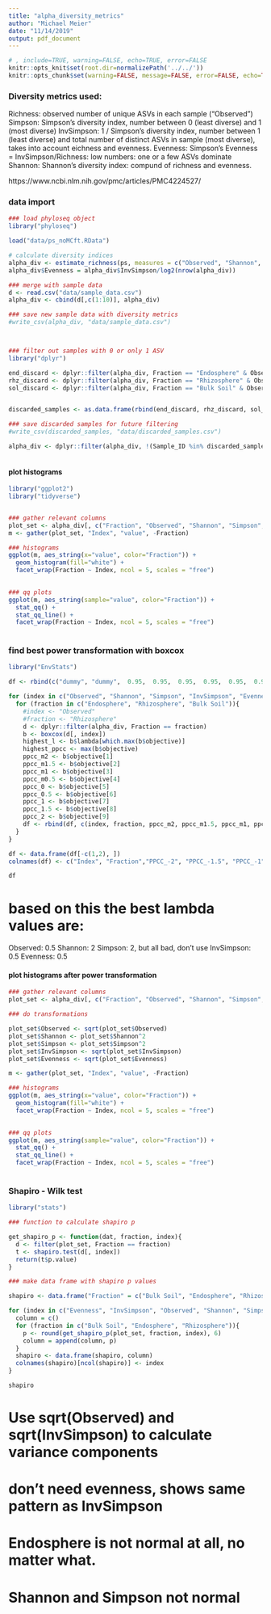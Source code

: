 ```yaml
---
title: "alpha_diversity_metrics"
author: "Michael Meier"
date: "11/14/2019"
output: pdf_document
---
```


```r
# , include=TRUE, warning=FALSE, echo=TRUE, error=FALSE
knitr::opts_knit$set(root.dir=normalizePath('../../'))
knitr::opts_chunk$set(warning=FALSE, message=FALSE, error=FALSE, echo=TRUE)
```


### Diversity metrics used:
Richness: observed number of unique ASVs in each sample ("Observed")
Simpson: Simpson's diversity index, number between 0 (least diverse) and 1 (most diverse)
InvSimpson:  1 / Simpson's diversity index, number between 1 (least diverse) and total number of distinct ASVs in sample (most diverse), takes into account eichness and evenness.
Evenness: Simpson's Evenness = InvSimpson/Richness: low numbers: one or a few ASVs dominate
Shannon: Shannon's diversity index: compund of richness and evenness.


https://www.ncbi.nlm.nih.gov/pmc/articles/PMC4224527/


### data import

```r

### load phyloseq object
library("phyloseq")

load("data/ps_noMCft.RData")

# calculate diversity indices 
alpha_div <- estimate_richness(ps, measures = c("Observed", "Shannon", "Simpson", "InvSimpson"))
alpha_div$Evenness = alpha_div$InvSimpson/log2(nrow(alpha_div)) 

### merge with sample data
d <- read.csv("data/sample_data.csv")
alpha_div <- cbind(d[,c(1:10)], alpha_div)

### save new sample data with diversity metrics
#write_csv(alpha_div, "data/sample_data.csv")



### filter out samples with 0 or only 1 ASV
library("dplyr")

end_discard <- dplyr::filter(alpha_div, Fraction == "Endosphere" & Observed <= 1)
rhz_discard <- dplyr::filter(alpha_div, Fraction == "Rhizosphere" & Observed <= 2)
sol_discard <- dplyr::filter(alpha_div, Fraction == "Bulk Soil" & Observed <= 1)


discarded_samples <- as.data.frame(rbind(end_discard, rhz_discard, sol_discard))

### save discarded samples for future filtering
#write_csv(discarded_samples, "data/discarded_samples.csv")

alpha_div <- dplyr::filter(alpha_div, !(Sample_ID %in% discarded_samples$Sample_ID))



```


#### plot histograms

```r
library("ggplot2")
library("tidyverse")


### gather relevant columns
plot_set <- alpha_div[, c("Fraction", "Observed", "Shannon", "Simpson", "InvSimpson", "Evenness")]
m <- gather(plot_set, "Index", "value", -Fraction)

### histograms
ggplot(m, aes_string(x="value", color="Fraction")) +
  geom_histogram(fill="white") +
  facet_wrap(Fraction ~ Index, ncol = 5, scales = "free")
  

### qq plots
ggplot(m, aes_string(sample="value", color="Fraction")) +
  stat_qq() +
  stat_qq_line() +
  facet_wrap(Fraction ~ Index, ncol = 5, scales = "free")
  

```



### find best power transformation with boxcox

```r

library("EnvStats")

df <- rbind(c("dummy", "dummy",  0.95,  0.95,  0.95,  0.95,  0.95,  0.95,  0.95,  0.95,  0.95, -1,  0.95), c("dummy", "dummy",  0.95,  0.95,  0.95,  0.95,  0.95,  0.95,  0.95,  0.95,  0.95, -1,  0.95))

for (index in c("Observed", "Shannon", "Simpson", "InvSimpson", "Evenness")){
  for (fraction in c("Endosphere", "Rhizosphere", "Bulk Soil")){
    #index <- "Observed"
    #fraction <- "Rhizosphere"
    d <- dplyr::filter(alpha_div, Fraction == fraction)
    b <- boxcox(d[, index])
    highest_l <- b$lambda[which.max(b$objective)]
    highest_ppcc <- max(b$objective)
    ppcc_m2 <- b$objective[1]
    ppcc_m1.5 <- b$objective[2]
    ppcc_m1 <- b$objective[3]
    ppcc_m0.5 <- b$objective[4]
    ppcc_0 <- b$objective[5]
    ppcc_0.5 <- b$objective[6]
    ppcc_1 <- b$objective[7]
    ppcc_1.5 <- b$objective[8]
    ppcc_2 <- b$objective[9]
    df <- rbind(df, c(index, fraction, ppcc_m2, ppcc_m1.5, ppcc_m1, ppcc_m0.5, ppcc_0, ppcc_0.5, ppcc_1, ppcc_1.5, ppcc_2, highest_l, highest_ppcc))
  }
}

df <- data.frame(df[-c(1,2), ])
colnames(df) <- c("Index", "Fraction","PPCC_-2", "PPCC_-1.5", "PPCC_-1", "PPCC_-0.5", "PPCC_0", "PPCC_0.5", "PPCC_1", "PPCC_1.5", "PPCC_2", "highest_lambda", "highest_PPCC")

df

```

# based on this the best lambda values are:
Observed: 0.5
Shannon: 2
Simpson: 2, but all bad, don't use
InvSimpson: 0.5
Evenness: 0.5




#### plot histograms after power transformation

```r

### gather relevant columns
plot_set <- alpha_div[, c("Fraction", "Observed", "Shannon", "Simpson", "InvSimpson", "Evenness")]

### do transformations

plot_set$Observed <- sqrt(plot_set$Observed)
plot_set$Shannon <- plot_set$Shannon^2
plot_set$Simpson <- plot_set$Simpson^2
plot_set$InvSimpson <- sqrt(plot_set$InvSimpson)
plot_set$Evenness <- sqrt(plot_set$Evenness)

m <- gather(plot_set, "Index", "value", -Fraction)

### histograms
ggplot(m, aes_string(x="value", color="Fraction")) +
  geom_histogram(fill="white") +
  facet_wrap(Fraction ~ Index, ncol = 5, scales = "free")
  

### qq plots
ggplot(m, aes_string(sample="value", color="Fraction")) +
  stat_qq() +
  stat_qq_line() +
  facet_wrap(Fraction ~ Index, ncol = 5, scales = "free")
  

```


### Shapiro - Wilk test

```r

library("stats")

### function to calculate shapiro p

get_shapiro_p <- function(dat, fraction, index){
  d <- filter(plot_set, Fraction == fraction)
  t <- shapiro.test(d[, index])
  return(t$p.value)
}

### make data frame with shapiro p values

shapiro <- data.frame("Fraction" = c("Bulk Soil", "Endosphere", "Rhizosphere"))

for (index in c("Evenness", "InvSimpson", "Observed", "Shannon", "Simpson")){
  column = c()
  for (fraction in c("Bulk Soil", "Endosphere", "Rhizosphere")){
    p <- round(get_shapiro_p(plot_set, fraction, index), 6)
    column = append(column, p)
  }
  shapiro <- data.frame(shapiro, column)
  colnames(shapiro)[ncol(shapiro)] <- index
}

shapiro

```


# Use sqrt(Observed) and sqrt(InvSimpson) to calculate variance components
# don't need evenness, shows same pattern as InvSimpson
# Endosphere is not normal at all, no matter what.
# Shannon and Simpson not normal



